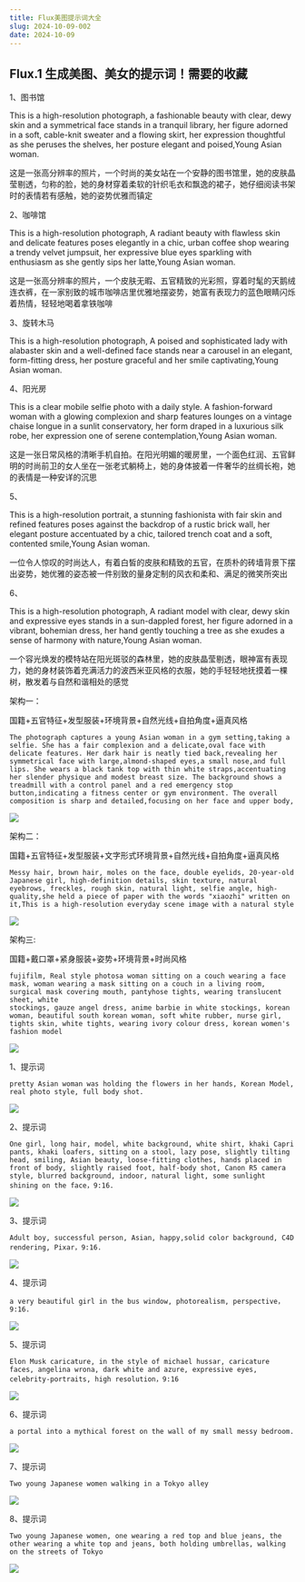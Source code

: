 ```yaml
---
title: Flux美图提示词大全
slug: 2024-10-09-002
date: 2024-10-09
---
```


## Flux.1 生成美图、美女的提示词！需要的收藏


1、图书馆

This is a high-resolution photograph, a fashionable beauty with clear, dewy skin and a symmetrical face stands in a tranquil library, her figure adorned in a soft, cable-knit sweater and a flowing skirt, her expression thoughtful as she peruses the shelves, her posture elegant and poised,Young Asian woman.

这是一张高分辨率的照片，一个时尚的美女站在一个安静的图书馆里，她的皮肤晶莹剔透，匀称的脸，她的身材穿着柔软的针织毛衣和飘逸的裙子，她仔细阅读书架时的表情若有感触，她的姿势优雅而镇定

2、咖啡馆

This is a high-resolution photograph,  A radiant beauty with flawless skin and delicate features poses elegantly in a chic, urban coffee shop wearing a trendy velvet jumpsuit, her expressive blue eyes sparkling with enthusiasm as she gently sips her latte,Young Asian woman.

这是一张高分辨率的照片，一个皮肤无暇、五官精致的光彩照，穿着时髦的天鹅绒连衣裤，在一家别致的城市咖啡店里优雅地摆姿势，她富有表现力的蓝色眼睛闪烁着热情，轻轻地喝着拿铁咖啡

3、旋转木马

This is a high-resolution photograph, A poised and sophisticated lady with alabaster skin and a well-defined face stands near a carousel in an elegant, form-fitting dress, her posture graceful and her smile captivating,Young Asian woman.


4、阳光房

This is a clear mobile selfie photo with a daily style.   A fashion-forward woman with a glowing complexion and sharp features lounges on a vintage chaise longue in a sunlit conservatory, her form draped in a luxurious silk robe, her expression one of serene contemplation,Young Asian woman.

这是一张日常风格的清晰手机自拍。在阳光明媚的暖房里，一个面色红润、五官鲜明的时尚前卫的女人坐在一张老式躺椅上，她的身体披着一件奢华的丝绸长袍，她的表情是一种安详的沉思

5、

This is a high-resolution portrait,  a stunning fashionista with fair  skin and refined features poses against the backdrop of a rustic brick wall, her elegant posture accentuated by a chic, tailored trench coat and a soft, contented smile,Young Asian woman.

一位令人惊叹的时尚达人，有着白皙的皮肤和精致的五官，在质朴的砖墙背景下摆出姿势，她优雅的姿态被一件别致的量身定制的风衣和柔和、满足的微笑所突出

6、

This is a high-resolution photograph, A radiant model with clear, dewy skin and expressive eyes stands in a sun-dappled forest, her figure adorned in a vibrant, bohemian dress, her hand gently touching a tree as she exudes a sense of harmony with nature,Young Asian woman.

一个容光焕发的模特站在阳光斑驳的森林里，她的皮肤晶莹剔透，眼神富有表现力，她的身材装饰着充满活力的波西米亚风格的衣服，她的手轻轻地抚摸着一棵树，散发着与自然和谐相处的感觉


架构一：

国籍+五官特征+发型服装+环境背景+自然光线+自拍角度+逼真风格

```
The photograph captures a young Asian woman in a gym setting,taking a selfie. She has a fair complexion and a delicate,oval face with delicate features. Her dark hair is neatly tied back,revealing her symmetrical face with large,almond-shaped eyes,a small nose,and full lips. She wears a black tank top with thin white straps,accentuating her slender physique and modest breast size. The background shows a treadmill with a control panel and a red emergency stop button,indicating a fitness center or gym environment. The overall composition is sharp and detailed,focusing on her face and upper body,
```

![](https://cdn.jsdelivr.net/gh/wangwenjie1314/PicCDN/2024-10-9/1728464529394-image%20(3).webp)


架构二：

国籍+五官特征+发型服装+文字形式环境背景+自然光线+自拍角度+逼真风格

```
Messy hair, brown hair, moles on the face, double eyelids, 20-year-old Japanese girl, high-definition details, skin texture, natural eyebrows, freckles, rough skin, natural light, selfie angle, high-quality,she held a piece of paper with the words "xiaozhi" written on it,This is a high-resolution everyday scene image with a natural style
```

![](https://cdn.jsdelivr.net/gh/wangwenjie1314/PicCDN/2024-10-9/1728464508240-image%20(2).webp)




架构三:

国籍+戴口罩+紧身服装+姿势+环境背景+时尚风格

```
fujifilm, Real style photosa woman sitting on a couch wearing a face mask, woman wearing a mask sitting on a couch in a living room, surgical mask covering mouth, pantyhose tights, wearing translucent sheet, white
stockings, gauze angel dress, anime barbie in white stockings, korean woman, beautiful south korean woman, soft white rubber, nurse girl, tights skin, white tights, wearing ivory colour dress, korean women's fashion model
```


![](https://cdn.jsdelivr.net/gh/wangwenjie1314/PicCDN/2024-10-9/1728464541315-ComfyUI_00010_.png)



1、提示词

```
pretty Asian woman was holding the flowers in her hands, Korean Model, real photo style, full body shot.
```


![](https://cdn.jsdelivr.net/gh/wangwenjie1314/PicCDN/2024-10-9/1728464075736-image.png)


2、提示词

```
One girl, long hair, model, white background, white shirt, khaki Capri pants, khaki loafers, sitting on a stool, lazy pose, slightly tilting head, smiling, Asian beauty, loose-fitting clothes, hands placed in front of body, slightly raised foot, half-body shot, Canon R5 camera style, blurred background, indoor, natural light, some sunlight shining on the face，9:16.
```


![](https://cdn.jsdelivr.net/gh/wangwenjie1314/PicCDN/2024-10-9/1728464114784-image.png)


3、提示词
```
Adult boy, successful person, Asian, happy,solid color background, C4D rendering, Pixar，9:16.
```

![](https://cdn.jsdelivr.net/gh/wangwenjie1314/PicCDN/2024-10-9/1728464186541-image.png)


4、提示词

```
a very beautiful girl in the bus window, photorealism, perspective，9:16.
```


![](https://cdn.jsdelivr.net/gh/wangwenjie1314/PicCDN/2024-10-9/1728464234172-image.png)


5、提示词

```
Elon Musk caricature, in the style of michael hussar, caricature faces, angelina wrona, dark white and azure, expressive eyes, celebrity-portraits, high resolution，9:16
```

![](https://cdn.jsdelivr.net/gh/wangwenjie1314/PicCDN/2024-10-9/1728464249568-image.png)


6、提示词

```
a portal into a mythical forest on the wall of my small messy bedroom.
```

![](https://cdn.jsdelivr.net/gh/wangwenjie1314/PicCDN/2024-10-9/1728464262640-image.png)


7、提示词

```
Two young Japanese women walking in a Tokyo alley
```


![](https://cdn.jsdelivr.net/gh/wangwenjie1314/PicCDN/2024-10-9/1728464276316-image.png)

8、提示词

```
Two young Japanese women, one wearing a red top and blue jeans, the other wearing a white top and jeans, both holding umbrellas, walking on the streets of Tokyo
```


![](https://cdn.jsdelivr.net/gh/wangwenjie1314/PicCDN/2024-10-9/1728464289961-image.png)


